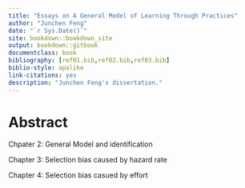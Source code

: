 ```yaml
--- 
title: "Essays on A General Model of Learning Through Practices"
author: "Junchen Feng"
date: "`r Sys.Date()`"
site: bookdown::bookdown_site
output: bookdown::gitbook
documentclass: book
bibliography: [ref01.bib,ref02.bib,ref03.bib]
biblio-style: apalike
link-citations: yes
description: "Junchen Feng's dissertation."
---
```


# Abstract
Chpater 2: General Model and identification

Chapter 3: Selection bias caused by hazard rate

Chapter 4: Selection bias casued by effort
